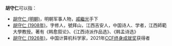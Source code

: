 '''胡守仁'''可以指：
* [[胡守仁_(明朝)|胡守仁 (明朝)]]，明朝军事人物，[[戚繼光|戚繼光]]手下
* [[胡守仁_(1908年)|胡守仁 (1908年)]]，字修人，號拜山，江西吉安人，中国诗人、学者，江西師範大學教授。著有《韩愈叙论》、《江西诗派作品选》、《韩孟诗选》
* [[胡守仁_(1926年)|胡守仁 (1926年)]]，中国计算机科学家，2021年[[CCF终身成就奖|CCF终身成就奖]]获得者

{{disambig|H|Cat=三字胡姓人名消歧義}}